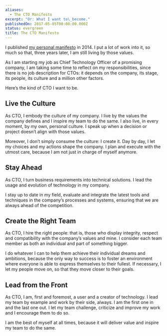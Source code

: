 ```yaml
---
aliases:
  - The CTO Manifesto
excerpt: "Or: What I want to\_become."
publishedOn: 2017-05-05T00:00:00.000Z
status: evergreen
title: The CTO Manifesto
---
```

I published [my personal manifesto](https://medium.com/@alessandro1997/the-imperative-manifesto-c0403b559b24) in 2014. I put a lot of work into it, so much so that, three years later, I am still living by those values.

As I am starting my job as Chief Technology Officer of a promising company, I am taking some time to reflect on my responsibilities, since there is no job description for CTOs: it depends on the company, its stage, its people, its culture and a million other factors.

Here’s the kind of CTO I want to be.

## Live the Culture

As CTO, I embody the culture of my company. I live by the values the company defines and I inspire my team to do the same. I also live, in every moment, by my own, personal culture. I speak up when a decision or project doesn’t align with those values.

Moreover, I don’t simply consume the culture: I create it. Day by day, I let my choices and my actions shape the company. I plan and execute with the utmost care, because I am not just in charge of myself anymore.

## Stay Ahead

As CTO, I turn business requirements into technical solutions. I lead the usage and evolution of technology in my company.

I stay up to date in my field, evaluate and integrate the latest tools and techniques in the company’s processes and systems, ensuring that we are always ahead of the competition.

## Create the Right Team

As CTO, I hire the right people: that is, those who display integrity, respect and compatibility with the company’s values and mine. I consider each team member as both an individual and part of something bigger.

I do whatever I can to help them achieve their individual dreams and ambitions, because the only way to success is to foster an environment where everyone is able to express themselves to their fullest. If necessary, I let my people move on, so that they move closer to their goals.

## Lead from the Front

As CTO, I am, first and foremost, a user and a creator of technology. I lead my team by example and work by their side, always. I am the first one in and the last one out. I let my team challenge, criticize and improve my work and I encourage them to do so.

I am the best of myself at all times, because it will deliver value and inspire my team to do the same.
